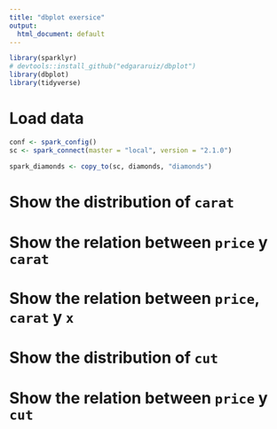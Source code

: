 ```yaml
---
title: "dbplot exersice"
output: 
  html_document: default
---
```


```r
library(sparklyr)
# devtools::install_github("edgararuiz/dbplot")
library(dbplot)
library(tidyverse)
```

# Load data

```r
conf <- spark_config()
sc <- spark_connect(master = "local", version = "2.1.0")

spark_diamonds <- copy_to(sc, diamonds, "diamonds")
```

# Show the distribution of `carat`


# Show the relation between `price` y `carat`


# Show the relation between `price`, `carat` y `x`


# Show the distribution of `cut`


# Show the relation between `price` y `cut`
